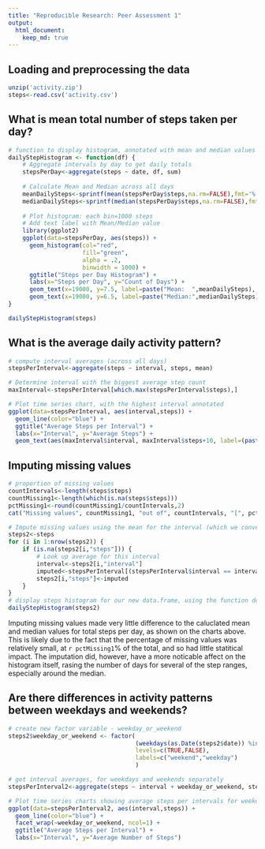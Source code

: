 ```yaml
---
title: "Reproducible Research: Peer Assessment 1"
output: 
  html_document:
    keep_md: true
---
```



## Loading and preprocessing the data
```r
unzip('activity.zip')
steps<-read.csv('activity.csv')

```


## What is mean total number of steps taken per day?
```r
# function to display histogram, annotated with mean and median values
dailyStepHistogram <- function(df) {
    # Aggregate intervals by day to get daily totals
    stepsPerDay<-aggregate(steps ~ date, df, sum)
    
    # Calculate Mean and Median across all days
    meanDailySteps<-sprintf(mean(stepsPerDay$steps,na.rm=FALSE),fmt='%.2f')
    medianDailySteps<-sprintf(median(stepsPerDay$steps,na.rm=FALSE),fmt='%.2f')
    
    # Plot histogram: each bin=1000 steps 
    # Add text label with Mean/Median value
    library(ggplot2)
    ggplot(data=stepsPerDay, aes(steps)) + 
      geom_histogram(col="red", 
                     fill="green", 
                     alpha = .2,
                     binwidth = 1000) + 
      ggtitle("Steps per Day Histogram") +
      labs(x="Steps per Day", y="Count of Days") +
      geom_text(x=19000, y=7.5, label=paste("Mean:  ",meanDailySteps), size=4) + 
      geom_text(x=19000, y=6.5, label=paste("Median:",medianDailySteps), size=4)
}

dailyStepHistogram(steps)

```

## What is the average daily activity pattern?
```r
# compute interval averages (across all days)
stepsPerInterval<-aggregate(steps ~ interval, steps, mean)

# Determine interval with the biggest average step count
maxInterval<-stepsPerInterval[which.max(stepsPerInterval$steps),]

# Plot time series chart, with the highest interval annotated
ggplot(data=stepsPerInterval, aes(interval,steps)) + 
  geom_line(color="blue") +
  ggtitle("Average Steps per Interval") +
  labs(x="Interval", y="Average Steps") +
  geom_text(aes(maxInterval$interval, maxInterval$steps+10, label=(paste(" Peak Interval:", maxInterval$interval))), size=3.5, col="red")
```

## Imputing missing values

```r
# proportion of missing values
countIntervals<-length(steps$steps)
countMissing1<-length(which(is.na(steps$steps)))
pctMissing1<-round(countMissing1/countIntervals,2)
cat("Missing values", countMissing1, "out of", countIntervals, "[", pctMissing1, "%]")

# Impute missing values using the mean for the interval (which we conveniently calculated earlier)
steps2<-steps
for (i in 1:nrow(steps2)) {
    if (is.na(steps2[i,"steps"])) {
        # Look up average for this interval
        interval<-steps2[i,"interval"]
        imputed<-stepsPerInterval[(stepsPerInterval$interval == interval),"steps"]
        steps2[i,"steps"]<-imputed
    }
}
# display steps histogram for our new data.frame, using the function defined in Step 1 above
dailyStepHistogram(steps2)

```


Imputing missing values made very little difference to the caluclated mean and median values for total steps per day, as shown on the charts above. This is likely due to the fact that the percentage of missing values was relatively small, at `r pctMissing1`% of the total, and so had little statitical impact.
The imputation did, however, have a more noticable affect on the histogram itself, rasing the number of days for several of the step ranges, especially around the median.


## Are there differences in activity patterns between weekdays and weekends?

```r
# create new factor variable - weekday_or_weekend
steps2$weekday_or_weekend <- factor(
                                    (weekdays(as.Date(steps2$date)) %in% c("Saturday","Sunday")),
                                    levels=c(TRUE,FALSE),
                                    labels=c("weekend","weekday")
                                    )

# get interval averages, for weekdays and weekends separately
stepsPerInterval2<-aggregate(steps ~ interval + weekday_or_weekend, steps2, mean)

# Plot time series charts showing average steps per intervals for weekdays versus weekends
ggplot(data=stepsPerInterval2, aes(interval,steps)) + 
  geom_line(color="blue") +
  facet_wrap(~weekday_or_weekend, ncol=1) +
  ggtitle("Average Steps per Interval") +
  labs(x="Interval", y="Average Number of Steps")

```


